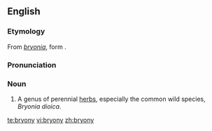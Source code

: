 ==English==
{{wikipedia}}
===Etymology===
From {{L.}} ''[[bryonia]]'', form {{AGr.}} '''{{polytonic|[[βρυωνία]]}}'''.

===Pronunciation===
{{IPA|/ˈbɹaɪəni/}}

===Noun===
{{en-noun|-}}

# A genus of perennial [[herbs]], especially the common wild species, ''Bryonia dioica''.

[[te:bryony]]
[[vi:bryony]]
[[zh:bryony]]